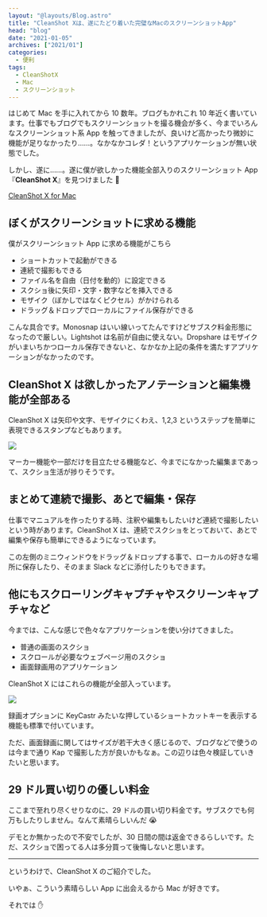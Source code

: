 ```yaml
---
layout: "@layouts/Blog.astro"
title: "CleanShot Xは、遂にたどり着いた完璧なMacのスクリーンショットApp"
head: "blog"
date: "2021-01-05"
archives: ["2021/01"]
categories:
  - 便利
tags:
  - CleanShotX
  - Mac
  - スクリーンショット
---
```



はじめて Mac を手に入れてから 10 数年。ブログもかれこれ 10 年近く書いています。仕事でもブログでもスクリーンショットを撮る機会が多く、今までいろんなスクリーンショット系 App を触ってきましたが、良いけど高かったり微妙に機能が足りなかったり……。なかなかコレダ！というアプリケーションが無い状態でした。

しかし、遂に……。遂に僕が欲しかった機能全部入りのスクリーンショット App『**CleanShot X**』を見つけました 🎉

[CleanShot X for Mac](https://cleanshot.com/)

## ぼくがスクリーンショットに求める機能

僕がスクリーンショット App に求める機能がこちら

- ショートカットで起動ができる
- 連続で撮影もできる
- ファイル名を自由（日付を動的）に設定できる
- スクショ後に矢印・文字・数字などを挿入できる
- モザイク（ぼかしではなくピクセル）がかけられる
- ドラッグ＆ドロップでローカルにファイル保存ができる

こんな具合です。Monosnap はいい線いってたんですけどサブスク料金形態になったので厳しい。Lightshot は名前が自由に使えない。Dropshare はモザイクがいまいちかつローカル保存できないと、なかなか上記の条件を満たすアプリケーションがなかったのです。

## CleanShot X は欲しかったアノテーションと編集機能が全部ある

CleanShot X は矢印や文字、モザイクにくわえ、1,2,3 というステップを簡単に表現できるスタンプなどもあります。

<img src={cleanShotXSample1.src} />

マーカー機能や一部だけを目立たせる機能など、今までになかった編集まであって、スクショ生活が捗りそうです。

## まとめて連続で撮影、あとで編集・保存

仕事でマニュアルを作ったりする時、注釈や編集もしたいけど連続で撮影したいという時があります。CleanShot X は、連続でスクショをとっておいて、あとで編集や保存も簡単にできるようになっています。

この左側のミニウィンドウをドラッグ＆ドロップする事で、ローカルの好きな場所に保存したり、そのまま Slack などに添付したりもできます。

## 他にもスクローリングキャプチャやスクリーンキャプチャなど

今までは、こんな感じで色々なアプリケーションを使い分けてきました。

- 普通の画面のスクショ
- スクロールが必要なウェブページ用のスクショ
- 画面録画用のアプリケーション

CleanShot X にはこれらの機能が全部入っています。

<img src={cleanShotXSample3.src} />

録画オプションに KeyCastr みたいな押しているショートカットキーを表示する機能も標準で付いています。

ただ、画面録画に関してはサイズが若干大きく感じるので、ブログなどで使うのは今まで通り Kap で撮影した方が良いかもなぁ。この辺りは色々検証していきたいと思います。

## 29 ドル買い切りの優しい料金

ここまで至れり尽くせりなのに、29 ドルの買い切り料金です。サブスクでも何万もしたりしません。なんて素晴らしいんだ 😭

デモとか無かったので不安でしたが、30 日間の間は返金できるらしいです。ただ、スクショで困ってる人は多分買って後悔しないと思います。

---

というわけで、CleanShot X のご紹介でした。

いやぁ、こういう素晴らしい App に出会えるから Mac が好きです。

それでは ✋
